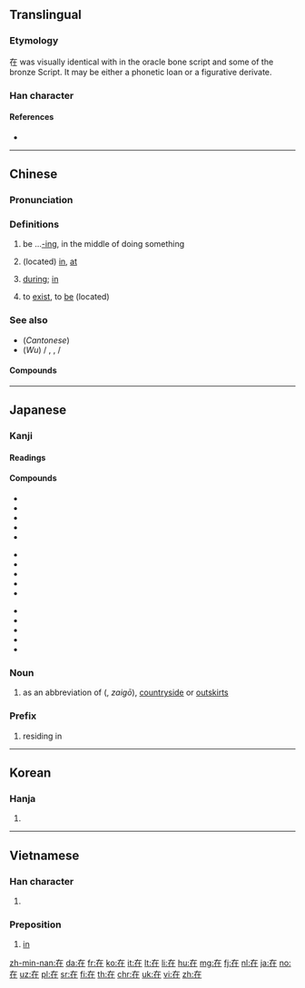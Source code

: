 ==Translingual==
{{stroke order|strokes=6}}
{{stroke order|type=animate}}

===Etymology===
{{Han etyl}}
{{Han compound|才|土|c1=p|c2=s|t2=earth|ls=psc}}

在 was visually identical with {{etyl|och|zh}} {{term|才||sprout|lang=och}} in the oracle bone script and some of the bronze Script. It may be either a phonetic loan or a figurative derivate.

===Han character===
{{Han char|rn=32|rad=土|as=03|sn=6|four=40214|canj=KLG|ids=⿸𠂇⿰丨土}}

====References====
* {{Han ref|kx=0224.181|dkj=04881|dj=0455.140|hdz=10418.070|uh=5728|ud=22312|bh=A662|bd=42594}}

----

==Chinese==
{{zh-forms}}

===Pronunciation===
{{zh-pron
|m=zài
|c=zoi6
|h=pfs=chhai/chhôi
|mn=chāi
|w=3ze
|mc=y
|oc=y
|ma=y
|cat=adv,prep,v
}}

===Definitions===
{{zh-hanzi}}

# be ...[[-ing]], in the middle of doing something {{gloss|indicating an action in progress}}
#: {{zh-usex|我 '''在''' 看 電視。|I'm watch'''ing''' TV.}}
# (located) [[in]], [[at]]
#: {{zh-usex|我 住 '''在''' ^中國。|I live '''in''' China.}}
#: {{zh-usex|我們 '''在''' 當地 報紙 上 登 了 一 則 廣告。|We put an ad '''in''' the local paper.}}
#: {{zh-usex|每 天 下午 他 '''在''' 家裡 工作。|Every afternoons he works '''at''' home.}}
# [[during]]; [[in]]
#: {{zh-usex|你 打算 '''在''' 假期 裡 做 什麼？|What do you plan to do '''during''' the holidays?}}
#: {{zh-usex|他 的 日記 '''在''' 他 生前 未曾 發表 過。|His diary was not published '''during''' his lifetime.}}
# to [[exist]], to [[be]] (located)
#: {{zh-usex|他 在 那里？|Where is he?}}
#: {{zh-usex|旅馆 在 新 购物中心 附近。|The hotel is located near the new shopping center.}}

===See also===
* (''Cantonese'') {{zh-l|喺}}
* (''Wu'') {{zh-l|辣}} / {{zh-l|拉}}, {{zh-l|辣嗨}}, {{zh-l|辣海}} / {{zh-l|拉海}}

====Compounds====
{{der3
|{{zh-l|在案}}
|{{zh-l|在編}}
|{{zh-l|在冊}}
|{{zh-l|在場}}
|{{zh-l|在當}}
|{{zh-l|在行}}
|{{zh-l|在乎}}
|{{zh-l|在即}}
|{{zh-l|在家}}
|{{zh-l|在教}}
|{{zh-l|在劫難逃}}
|{{zh-l|在理}}
|{{zh-l|在內}}
|{{zh-l|在譜}}
|{{zh-l|在世}}
|{{zh-l|在數}}
|{{zh-l|在所不辭}}
|{{zh-l|在所不計}}
|{{zh-l|在所不惜}}
|{{zh-l|在所難免}}
|{{zh-l|在逃}}
|{{zh-l|在天之靈}}
|{{zh-l|在外}}
|{{zh-l|在望}}
|{{zh-l|在位}}
|{{zh-l|在握}}
|{{zh-l|在下}}
|{{zh-l|在先}}
|{{zh-l|在線}}
|{{zh-l|在心}}
|{{zh-l|在學}}
|{{zh-l|在押}}
|{{zh-l|在野}}
|{{zh-l|在野黨}}
|{{zh-l|在業}}
|{{zh-l|在意}}
|{{zh-l|在於}}
|{{zh-l|在職}}
|{{zh-l|在座}}
|{{zh-l|現在}}
}}

----

==Japanese==

===Kanji===
{{ja-kanji|grade=5|rs=土03}}

====Readings====
{{ja-readings
|goon=[[ざい]] (zai)
|kanon=[[さい]] (sai) {{qualifier|non-[[w:Jōyō kanji|Jōyō]] reading}}
|kun=[[ある|あ.る]] ({{ja-l|在る}}, a.ru), [[あり]] (ari) {{qualifier|rare}}, [[ます|-ま.す]] ({{ja-l|在す}}, -ma.su) {{qualifier|rare}}
}}

====Compounds====
{{top3}}
* {{ja-l|在位|ざいい|zaii}}
* {{ja-l|在家|ざいけ|zaike}}
* {{ja-l|在庫|ざいこ|zaiko}}
* {{ja-l|在校|ざいこう|zaikō}}
* {{ja-l|在住|ざいじゅう|zaijū}}
{{mid3}}
* {{ja-l|在職|ざいしょく|zaishoku}}
* {{ja-l|在世|ざいせ|zaise}}
* {{ja-l|在籍|ざいせき|zaiseki}}
* {{ja-l|在宅|ざいたく|zaitaku}}
* {{ja-l|在任|ざいにん|zainin}}
{{mid3}}
* {{ja-l|在来|ざいらい|zairai}}
* {{ja-l|在留|ざいりゅう|zairyū}}
* {{ja-l|存在|そんざい|sonzai}}
* {{ja-l|在日|ざいにち|zainichi}}
* {{ja-l|現在地|げんざいち|genzaichi}}
{{bottom}}

===Noun===
{{ja-noun|ざい}}

# as an abbreviation of {{l|ja|在郷}} ({{l|ja|ざいごう}}, ''zaigō''), [[countryside]] or [[outskirts]]

===Prefix===
{{ja-pos|ざい|prefix}}

# residing in

----

==Korean==

===Hanja===
{{ko-hanja|hangeul=재|rv=jae|mr=chae}}

# {{defn|lang=ko|sort=土03}}

----

==Vietnamese==

===Han character===
{{vi-hantu|tại|rs=土03}}

# {{defn|lang=vi|sort=土03}}

===Preposition===
{{head|vi|preposition|sc=Hant}}{{attention|vi|may need inflection template}}

# [[in]]

[[zh-min-nan:在]]
[[da:在]]
[[fr:在]]
[[ko:在]]
[[it:在]]
[[lt:在]]
[[li:在]]
[[hu:在]]
[[mg:在]]
[[fj:在]]
[[nl:在]]
[[ja:在]]
[[no:在]]
[[uz:在]]
[[pl:在]]
[[sr:在]]
[[fi:在]]
[[th:在]]
[[chr:在]]
[[uk:在]]
[[vi:在]]
[[zh:在]]